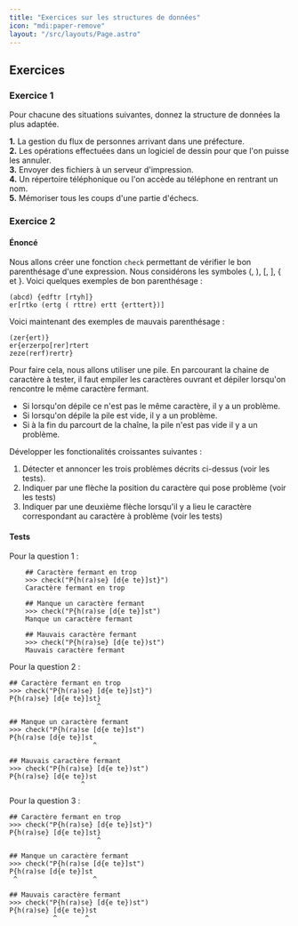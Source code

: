 ```yaml
---
title: "Exercices sur les structures de données"
icon: "mdi:paper-remove"
layout: "/src/layouts/Page.astro"
---
```


## Exercices

### Exercice 1

Pour chacune des situations suivantes, donnez la structure de données la plus
adaptée.

**1.** La gestion du flux de personnes arrivant dans une préfecture.  
**2.** Les opérations effectuées dans un logiciel de dessin pour que l'on
puisse les annuler.  
**3.** Envoyer des fichiers à un serveur d'impression.  
**4.** Un répertoire téléphonique ou l'on accède au téléphone en rentrant un
nom.  
**5.** Mémoriser tous les coups d'une partie d'échecs.  

### Exercice 2

#### Énoncé

Nous allons créer une fonction `check` permettant de vérifier le bon
parenthésage d'une expression. Nous considérons les symboles (, ), [, ], { et }. 
Voici quelques exemples de bon parenthésage :

```
(abcd) {edftr [rtyh]}
er[rtko (ertg ( rttre) ertt {erttert})]
```

Voici maintenant des exemples de mauvais parenthésage :

```
(zer{ert)}
er{erzerpo[rer]rtert
zeze(rerf)rertr}
```

Pour faire cela, nous allons utiliser une pile. En parcourant la chaine de
caractère à tester, il faut empiler les caractères ouvrant et dépiler
lorsqu'on rencontre le même caractère fermant.
- Si lorsqu'on dépile ce n'est pas le même caractère, il y a un problème.
- Si lorsqu'on dépile la pile est vide, il y a un problème.
- Si à la fin du parcourt de la chaîne, la pile n'est pas vide il y a un problème.

Développer les fonctionalités croissantes suivantes :
  1. Détecter et annoncer les trois problèmes décrits ci-dessus (voir les tests).
  2. Indiquer par une flèche la position du caractère qui pose problème (voir les tests)
  3. Indiquer par une deuxième flèche lorsqu'il y a lieu le caractère correspondant au caractère à problème (voir les tests)

#### Tests

Pour la question 1 :
```
    ## Caractère fermant en trop
    >>> check("P{h(ra)se} [d{e te}]st}")
    Caractère fermant en trop
    
    ## Manque un caractère fermant
    >>> check("P{h(ra)se [d{e te}]st")
    Manque un caractère fermant
    
    ## Mauvais caractère fermant
    >>> check("P{h(ra)se} [d{e te})st")
    Mauvais caractère fermant
```

Pour la question 2 :

```
## Caractère fermant en trop
>>> check("P{h(ra)se} [d{e te}]st}")
P{h(ra)se} [d{e te}]st}
                      ^

## Manque un caractère fermant
>>> check("P{h(ra)se [d{e te}]st")
P{h(ra)se [d{e te}]st
                     ^

## Mauvais caractère fermant
>>> check("P{h(ra)se} [d{e te})st")
P{h(ra)se} [d{e te})st
                  ^
```

Pour la question 3 :

```
## Caractère fermant en trop
>>> check("P{h(ra)se} [d{e te}]st}")
P{h(ra)se} [d{e te}]st}
                      ^

## Manque un caractère fermant
>>> check("P{h(ra)se [d{e te}]st")
P{h(ra)se [d{e te}]st
 ^                   ^

## Mauvais caractère fermant
>>> check("P{h(ra)se} [d{e te})st")
P{h(ra)se} [d{e te})st
           ^       ^
```

